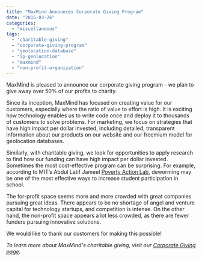 ```yaml
---
title: "MaxMind Announces Corporate Giving Program"
date: "2015-03-26"
categories: 
  - "miscellaneous"
tags: 
  - "charitable-giving"
  - "corporate-giving-program"
  - "geolocation-database"
  - "ip-geolocation"
  - "maxmind"
  - "non-profit-organization"
---
```


MaxMind is pleased to announce our corporate giving program - we plan to give away over 50% of our profits to charity.

Since its inception, MaxMind has focused on creating value for our customers, especially where the ratio of value to effort is high. It is exciting how technology enables us to write code once and deploy it to thousands of customers to solve problems. For marketing, we focus on strategies that have high impact per dollar invested, including detailed, transparent information about our products on our website and our freemium model for geolocation databases.

Similarly, with charitable giving, we look for opportunities to apply research to find how our funding can have high impact per dollar invested. Sometimes the most cost-effective program can be surprising. For example, according to MIT’s Abdul Latif Jameel [Poverty Action Lab](https://www.povertyactionlab.org/policy-lessons/education/improving-student-participation), deworming may be one of the most effective ways to increase student participation in school.

The for-profit space seems more and more crowded with great companies pursuing great ideas. There appears to be no shortage of angel and venture capital for technology startups, and competition is intense. On the other hand, the non-profit space appears a lot less crowded, as there are fewer funders pursuing innovative solutions.

We would like to thank our customers for making this possible!

_To learn more about MaxMind's charitable giving, visit our [Corporate Giving page](https://www.maxmind.com/en/corporate-giving)._

